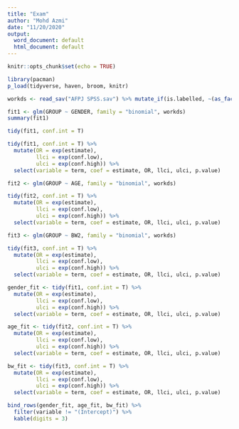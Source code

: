 ```yaml
---
title: "Exam"
author: "Mohd Azmi"
date: "11/20/2020"
output:
  word_document: default
  html_document: default
---
```


```r
knitr::opts_chunk$set(echo = TRUE)
```

```r
library(pacman)
p_load(tidyverse, haven, broom, knitr)
```


```r
workds <- read_sav("AFPJ SPSS.sav") %>% mutate_if(is.labelled, ~(as_factor(.)))
```


```r
fit1 <- glm(GROUP ~ GENDER, family = "binomial", workds)
summary(fit1)

tidy(fit1, conf.int = T)

tidy(fit1, conf.int = T) %>% 
  mutate(OR = exp(estimate),
         llci = exp(conf.low),
         ulci = exp(conf.high)) %>% 
  select(variable = term, coef = estimate, OR, llci, ulci, p.value)
```


```r
fit2 <- glm(GROUP ~ AGE, family = "binomial", workds)

tidy(fit2, conf.int = T) %>% 
  mutate(OR = exp(estimate),
         llci = exp(conf.low),
         ulci = exp(conf.high)) %>% 
  select(variable = term, coef = estimate, OR, llci, ulci, p.value)
```


```r
fit3 <- glm(GROUP ~ BW2, family = "binomial", workds)

tidy(fit3, conf.int = T) %>% 
  mutate(OR = exp(estimate),
         llci = exp(conf.low),
         ulci = exp(conf.high)) %>% 
  select(variable = term, coef = estimate, OR, llci, ulci, p.value)
```

```r
gender_fit <- tidy(fit1, conf.int = T) %>% 
  mutate(OR = exp(estimate),
         llci = exp(conf.low),
         ulci = exp(conf.high)) %>% 
  select(variable = term, coef = estimate, OR, llci, ulci, p.value)

age_fit <- tidy(fit2, conf.int = T) %>% 
  mutate(OR = exp(estimate),
         llci = exp(conf.low),
         ulci = exp(conf.high)) %>% 
  select(variable = term, coef = estimate, OR, llci, ulci, p.value)

bw_fit <- tidy(fit3, conf.int = T) %>% 
  mutate(OR = exp(estimate),
         llci = exp(conf.low),
         ulci = exp(conf.high)) %>% 
  select(variable = term, coef = estimate, OR, llci, ulci, p.value)

bind_rows(gender_fit, age_fit, bw_fit) %>% 
  filter(variable != "(Intercept)") %>% 
  kable(digits = 3)

```




